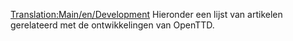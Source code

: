 [[Translation:Main/en/Development]]
Hieronder een lijst van artikelen gerelateerd met de ontwikkelingen van OpenTTD.

{{nl/Artikel principaal}}